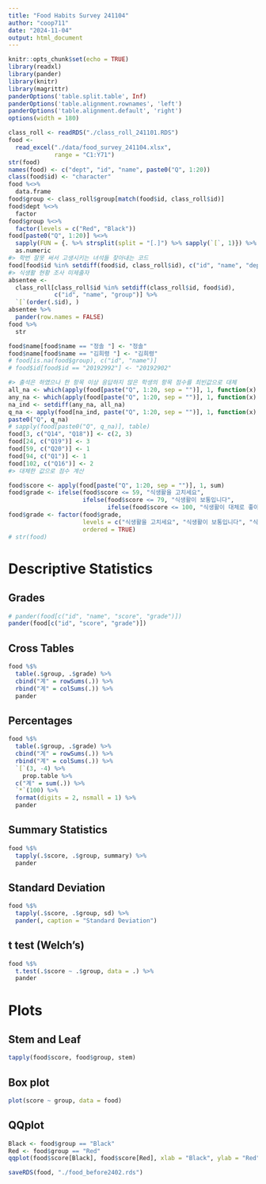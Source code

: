 ```yaml
---
title: "Food Habits Survey 241104"
author: "coop711"
date: "2024-11-04"
output: html_document
---
```


```r
knitr::opts_chunk$set(echo = TRUE)
library(readxl)
library(pander)
library(knitr)
library(magrittr)
panderOptions('table.split.table', Inf)
panderOptions('table.alignment.rownames', 'left')
panderOptions('table.alignment.default', 'right')
options(width = 180)
```

<!--
# Data 
-->

```r
class_roll <- readRDS("./class_roll_241101.RDS")
food <-
  read_excel("./data/food_survey_241104.xlsx",
             range = "C1:Y71")
str(food)
names(food) <- c("dept", "id", "name", paste0("Q", 1:20))
class(food$id) <- "character"
food %<>% 
  data.frame
food$group <- class_roll$group[match(food$id, class_roll$id)]
food$dept %<>% 
  factor
food$group %<>%
  factor(levels = c("Red", "Black"))
food[paste0("Q", 1:20)] %<>%
  sapply(FUN = {. %>% strsplit(split = "[.]") %>% sapply(`[`, 1)}) %>%
  as.numeric
#> 학번 잘못 써서 고생시키는 녀석들 찾아내는 코드
food[food$id %in% setdiff(food$id, class_roll$id), c("id", "name", "dept")]
#> 식생활 현황 조사 미제출자
absentee <- 
  class_roll[class_roll$id %in% setdiff(class_roll$id, food$id), 
             c("id", "name", "group")] %>%
  `[`(order(.$id), ) 
absentee %>%
  pander(row.names = FALSE) 
food %>%
  str
```

```r
food$name[food$name == "정솔 "] <- "정솔"
food$name[food$name == "김희령 "] <- "김희령"
# food[is.na(food$group), c("id", "name")]
# food$id[food$id == "20192992"] <- "20192902"
```

```r
#> 출석은 하였으나 한 항목 이상 응답하지 않은 학생의 항목 점수를 최빈값으로 대체
all_na <- which(apply(food[paste("Q", 1:20, sep = "")], 1, function(x) all(is.na(x))))
any_na <- which(apply(food[paste("Q", 1:20, sep = "")], 1, function(x) any(is.na(x))))
na_ind <- setdiff(any_na, all_na)
q_na <- apply(food[na_ind, paste("Q", 1:20, sep = "")], 1, function(x) which(is.na(x)))
paste0("Q", q_na)
# sapply(food[paste0("Q", q_na)], table)
food[3, c("Q14", "Q18")] <- c(2, 3)
food[24, c("Q19")] <- 3
food[59, c("Q20")] <- 1
food[94, c("Q1")] <- 1
food[102, c("Q16")] <- 2
#> 대체한 값으로 점수 계산
```

```r
food$score <- apply(food[paste("Q", 1:20, sep = "")], 1, sum)
food$grade <- ifelse(food$score <= 59, "식생활을 고치세요", 
                     ifelse(food$score <= 79, "식생활이 보통입니다", 
                            ifelse(food$score <= 100, "식생활이 대체로 좋아요", NA)))
food$grade <- factor(food$grade, 
                     levels = c("식생활을 고치세요", "식생활이 보통입니다", "식생활이 대체로 좋아요"), 
                     ordered = TRUE)
# str(food)
```

# Descriptive Statistics

## Grades

```r
# pander(food[c("id", "name", "score", "grade")])
pander(food[c("id", "score", "grade")])
```

## Cross Tables

```r
food %$%
  table(.$group, .$grade) %>%
  cbind("계" = rowSums(.)) %>%
  rbind("계" = colSums(.)) %>%
  pander
```

## Percentages

```r
food %$%
  table(.$group, .$grade) %>%
  cbind("계" = rowSums(.)) %>%
  rbind("계" = colSums(.)) %>%
  `[`(3, -4) %>%
    prop.table %>% 
  c("계" = sum(.)) %>%
  `*`(100) %>%
  format(digits = 2, nsmall = 1) %>%
  pander
```

## Summary Statistics

```r
food %$%
  tapply(.$score, .$group, summary) %>%
  pander
```

## Standard Deviation

```r
food %$%
  tapply(.$score, .$group, sd) %>%
  pander(, caption = "Standard Deviation")
```

## t test (Welch's)

```r
food %$%
  t.test(.$score ~ .$group, data = .) %>%
  pander
```

# Plots

## Stem and Leaf

```r
tapply(food$score, food$group, stem)
```

## Box plot

```r
plot(score ~ group, data = food)
```

## QQplot

```r
Black <- food$group == "Black"
Red <- food$group == "Red"
qqplot(food$score[Black], food$score[Red], xlab = "Black", ylab = "Red")
```

<!--
# save
-->

```r
saveRDS(food, "./food_before2402.rds")
```
